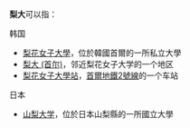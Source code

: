 '''梨大'''可以指：
;韩国
* [[梨花女子大學|梨花女子大學]]，位於韓國首爾的一所私立大學
* [[梨大_(首尔)|梨大 (首尔)]]，邻近梨花女子大学的一个地区
* [[梨花女子大學站|梨花女子大學站]]，[[首爾地鐵2號線|首爾地鐵2號線]]的一个车站
;日本
* [[山梨大学|山梨大学]]，位於日本山梨縣的一所國立大學
{{disambig|Cat=二字亞洲相關消歧義}}